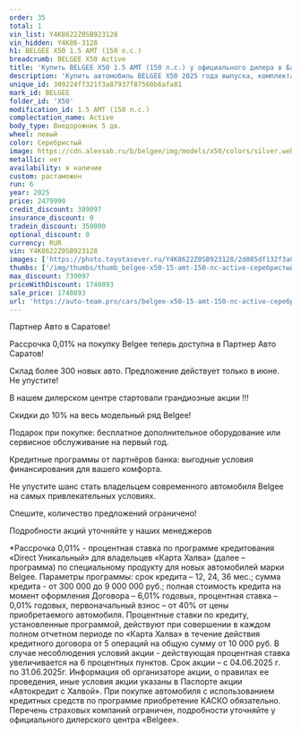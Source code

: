 ```yaml
---
order: 35
total: 1
vin_list: Y4K8622Z0SB923128
vin_hidden: Y4K86-3128
h1: BELGEE X50 1.5 AMT (150 л.с.)
breadcrumb: BELGEE X50 Active
title: 'Купить BELGEE X50 1.5 AMT (150 л.с.) у официального дилера в Балаково'
description: 'Купить автомобиль BELGEE X50 2025 года выпуска, комплектация Active, цвет - Серебристый, двигатель - 1.5 AMT (150 л.с.) у официального дилера в г. Балаково. Стоимость данного автомобиля BELGEE X50 – 1740893'
unique_id: 309224ff321f3a87937f87560b6afa81
mark_id: BELGEE
folder_id: 'X50'
modification_id: 1.5 AMT (150 л.с.)
complectation_name: Active
body_type: Внедорожник 5 дв.
wheel: левый
color: Серебристый
image: https://cdn.alexsab.ru/b/belgee/img/models/x50/colors/silver.webp
metallic: нет
availability: в наличии
custom: растаможен
run: 6
year: 2025
price: 2479990
credit_discount: 389097
insurance_discount: 0
tradein_discount: 350000
optional_discount: 0
currency: RUR
vin: Y4K8622Z0SB923128
images: ['https://photo.toyotasever.ru/Y4K8622Z0SB923128/2d085df132f3a0df23c89bb17cd6d750.jpeg', 'https://photo.toyotasever.ru/Y4K8622Z0SB923128/69d8596c9ef8b34ec32426e89cc0bd0f.jpeg', 'https://photo.toyotasever.ru/Y4K8622Z0SB923128/a48bf60d5290691e8d96d3c210198c51.jpeg', 'https://photo.toyotasever.ru/Y4K8622Z0SB923128/c372606d167c4766edd20ebdbfa6972d.jpeg', 'https://photo.toyotasever.ru/Y4K8622Z0SB923128/a4457b6e1593931ec6cc78ef9573f100.jpeg', 'https://photo.toyotasever.ru/Y4K8622Z0SB923128/a04ddeed0aef5b4691fa4e966272104f.jpeg', 'https://photo.toyotasever.ru/Y4K8622Z0SB923128/563c95e0e9d735dfdaca0ebe614b31c0.jpeg']
thumbs: ['/img/thumbs/thumb_belgee-x50-15-amt-150-лс-active-серебристый-2025_6d750_0.webp', '/img/thumbs/thumb_belgee-x50-15-amt-150-лс-active-серебристый-2025_0bd0f_1.webp', '/img/thumbs/thumb_belgee-x50-15-amt-150-лс-active-серебристый-2025_98c51_2.webp', '/img/thumbs/thumb_belgee-x50-15-amt-150-лс-active-серебристый-2025_6972d_3.webp', '/img/thumbs/thumb_belgee-x50-15-amt-150-лс-active-серебристый-2025_3f100_4.webp']
max_discount: 739097
priceWithDiscount: 1740893
sale_price: 1740893
url: 'https://auto-team.pro/cars/belgee-x50-15-amt-150-лс-active-серебристый-2025/'
---
```

<p>
 Партнер Авто в Саратове!
</p>
<p>
</p>
<p>
 Рассрочка 0,01% на покупку Belgee теперь доступна в Партнер Авто Саратов!
</p>
<p>
 Склад более 300 новых авто. Предложение действует только в июне. He упустите!
</p>
<p>
</p>
<p>
 В нашем дилерском центре стартовали грандиозные акции !!!
</p>
<p>
</p>
<p>
 Скидки дo 10% нa весь модельный ряд Belgee!
</p>
<p>
 Подарок при покупке: бесплатное дополнительное оборудование или сервисное обслуживание на первый год.
</p>
<p>
 Кредитные программы от партнёров банка: выгодные условия финансирования для вашего комфорта.
</p>
<p>
</p>
<p>
 Не упустите шанс стать владельцем современного автомобиля Belgee на самых привлекательных условиях.
</p>
<p>
 Спешите, количество предложений ограничено!
</p>
<p>
</p>
<p>
 Подробности акций уточняйте у наших менеджеров
</p>
<p>
</p>
<p>
 *Рассрочка 0,01% - процентная ставка по программе кредитования «Dirесt Уникальный» для владельцев «Карта Халва» (далее – программа) по специальному продукту для новых автомобилей марки Belgee. Параметры программы: срок кредита – 12, 24, 36 мес.; сумма кредита - от 300 000 до 9 000 000 руб.; полная стоимость кредита на момент оформления Договора – 6,01% годовых, процентная ставка – 0,01% годовых, первоначальный взнос – от 40% от цены приобретаемого автомобиля. Процентные ставки по кредиту, установленные программой, действуют при совершении в каждом полном отчетном периоде по «Карта Халва» в течение действия кредитного договора от 5 операций на общую сумму от 10 000 руб. В случае несоблюдения условий акции - действующая процентная ставка увеличивается на 6 процентных пунктов. Срок акции – с 04.06.2025 г. по 31.06.2025г. Информация об организаторе акции, о правилах ее проведения, иные условия акции указаны в Паспорте акции «Автокредит с Халвой». При покупке автомобиля с использованием кредитных средств по программе приобретение КАСКО обязательно. Перечень страховых компаний ограничен, подробности уточняйте у официального дилерского центра «Belgee».
</p>
